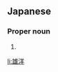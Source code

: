 ==Japanese==
{{ja-kanjitab|たけ|ひろ}}

===Proper noun===
{{ja-pos|proper|たけひろ}}

# {{given name|male|lang=ja|sort=たけひろ}}

[[li:雄洋]]
